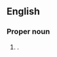 ==English==
{{wikipedia}}

===Proper noun===
{{en-proper noun|head=[[east|East]] Nusa Tenggara}}

# {{place|en|province|c/Indonesia}}.
